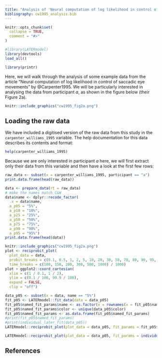 ```yaml
---
title: "Analysis of 'Neural computation of log likelihood in control of saccadic eye movements'"
bibliography: cw1995_analysis.bib
---
```


```r
knitr::opts_chunk$set(
  collapse = TRUE,
  comment = "#>"
)
```

```r
#library(LATERmodel)
library(devtools)
load_all()
```

```r
library(printr)
```

Here, we will walk through the analysis of some example data from the article "Neural computation of log likelihood in control of saccadic eye movements" by @Carpenter1995.
We will be particularly interested in analysing the data from participant *a*, as shown in the figure below (their Figure 2a).

```r
knitr::include_graphics("cw1995_fig2a.png")
```


## Loading the raw data

We have included a digitised version of the raw data from this study in the `carpenter_williams_1995` variable.
The help documentation for this data describes its contents and format:

<!-- printr.help.sections = "format" -->
```r
help(carpenter_williams_1995)
```

Because we are only interested in participant *a* here, we will first extract only their data from this variable and then have a look at the first few rows:
```r
raw_data <- subset(x = carpenter_williams_1995, participant == "a")
print.data.frame(head(raw_data))
```

```r
data <- prepare_data(rt = raw_data)
# make the names match C&W
data$name <- dplyr::recode_factor(
  .x = data$name,
  a_p05 = "5%",
  a_p10 = "10%",
  a_p25 = "25%",
  a_p50 = "50%",
  a_p75 = "75%",
  a_p90 = "90%",
  a_p95 = "95%")
print.data.frame(head(data))
```

```r
knitr::include_graphics("cw1995_fig2a.png")
plot <- reciprobit_plot(
  plot_data = data,
  probit_breaks = c(0.1, 0.5, 1, 2, 5, 10, 20, 30, 50, 70, 80, 90, 95, 98, 99, 99.5, 99.9),
  time_breaks = c(100, 150, 200, 300, 500, 1000) / 1000)
plot + ggplot2::coord_cartesian(
  xlim = c(1 / 0.1, 1 / 2),
  ylim = c(0.1 / 100, 99.9 / 100),
  expand = FALSE,
  clip = "off")
```

```r
data_p05 <- subset(x = data, name == "5%")
fit_p05 <- LATERmodel::fit_data(data = data_p05)
fit_p05$named_fit_params$name <- as.factor(x = rownames(x = fit_p05$named_fit_params))
fit_p05$named_fit_params$color <- unique(data_p05$color)
fit_p05$named_fit_params <- as.data.frame(fit_p05$named_fit_params)
#print(fit_p05$named_fit_params)
#print(individual_later_fit(data_p05))
LATERmodel::reciprobit_plot(plot_data = data_p05, fit_params = fit_p05$named_fit_params)
```

```r
LATERmodel::reciprobit_plot(plot_data = data_p05, fit_params = individual_later_fit(data_p05))

```

## References
